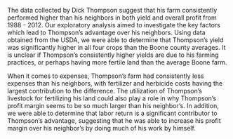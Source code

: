 The data collected by Dick Thompson suggest that his farm consistently performed higher than his neighbors in both yield and overall profit from 1988 - 2012. Our exploratory analysis aimed to investigate the key factors which lead to Thompson's advantage over his neighbors. Using data obtained from the USDA, we were able to determine that Thompson's yield was significantly higher in all four crops than the Boone county averages. It is unclear if Thompson's consistently higher yields are due to his farming practices, or perhaps having more fertile land than the average Boone farm. 

When it comes to expenses, Thompson's farm had consistently less expenses than his neighbors, with fertilizer and herbicide costs having the largest contribution to the difference. The utilization of Thompson's livestock for fertilizing his land could also play a role in why Thompson's profit margin seems to be so much larger than his neighbor's. In addition, we were able to determine that labor return is a significant contributor to Thompson's advantage, suggesting that he was able to increase his profit margin over his neighbor's by doing much of his work by himself.




